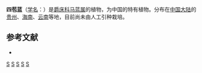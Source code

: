 {{Speciesbox 
| taxon = Strobilanthes esquirolii 
| authority = (Lévl.) E. Hossain.
}}

'''四苞蓝'''（[[学名|学名]]：{{lang|la|''Strobilanthes esquirolii''}}）是[[爵床科|爵床科]][[马蓝属|马蓝属]]的植物，为中国的特有植物。分布在[[中国大陆|中国大陆]]的[[贵州|贵州]]、[[海南|海南]]、[[云南|云南]]等地，目前尚未由人工引种栽培。

== 参考文献 ==
<div class="references-small">
* {{cite web| url =http://www.bioinfo.cn/db05/KmzwSpecies.php?action=view&id=484| title =四苞蓝| work =《中国高等植物数据库全库》| publisher =中国科学院微生物研究所| author =昆明植物研究所| accessdate =2009-02-21| deadurl =yes| archiveurl =https://web.archive.org/web/20160305022215/http://www.bioinfo.cn/db05/KmzwSpecies.php?action=view&id=484| archivedate =2016-03-05}}
</div>
{{Taxonbar|from=Q10925290}}

[[Category:马蓝属|S]]
[[Category:马蓝属|S]]
[[Category:贵州植物|S]]
[[Category:海南植物|S]]
[[Category:云南植物|S]]